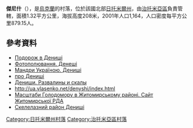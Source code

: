 {{coord|50|12|55|N|28|24|28|E|scale:30000|display=title}}

'''傑尼什'''（{{lang-uk|Дениші}}），是[[烏克蘭|烏克蘭]]的村落，位於該國北部[[日托米爾州|日托米爾州]]，由[[治托米亞區|治托米亞區]]負責管轄，面積1.32平方公里，海拔高度208米，2001年人口1,164，人口密度每平方公里879.15人。

==參考資料==
* [http://zhzh.info/publ/4-1-0-974 Подорож в Дениші] {{Wayback|url=http://zhzh.info/publ/4-1-0-974 |date=20200203130356 }}
* [http://photohunt.org.ua/Denishi.html Фотополювання. Денеші] {{Wayback|url=http://photohunt.org.ua/Denishi.html |date=20200219182614 }}
* [http://tutbuv.com/?p=1097 Мандри Україною. Дениші] {{Wayback|url=http://tutbuv.com/?p=1097 |date=20201106161859 }}
* [http://ukraine.kingdom.kiev.ua/region/05/deneshi.php про Дениші] {{Wayback|url=http://ukraine.kingdom.kiev.ua/region/05/deneshi.php |date=20200227185126 }}
* [http://travelua.info/denishi-razvaliny-i-skaly.html Дениши. Развалины и скалы] {{Wayback|url=http://travelua.info/denishi-razvaliny-i-skaly.html |date=20201021214321 }}
* http://ua.vlasenko.net/denyshi/index.html {{Wayback|url=http://ua.vlasenko.net/denyshi/index.html |date=20180821034610 }}
* [https://web.archive.org/web/20110915195159/http://www.zhytomyr-rda.gov.ua/Rozdil_3/Golodomor_1932_1933_rokiv/Golodomor_u_regioni/Masshtabi_Golodomoru_u_regioni__CHorni_doshki__Postrazhdali_sela_ Масштаби Голодомору в Житомирському районі. Сайт Житомирської РДА]
* [http://snap.com.ua/uk/travel/skelelazniy-rayon-denishi-zhitomirska-obl Скелелазний район Дениші] {{Wayback|url=http://snap.com.ua/uk/travel/skelelazniy-rayon-denishi-zhitomirska-obl |date=20180125140735 }}

{{DEFAULTSORT:Дениші}}
[[Category:日托米爾州村落|Category:日托米爾州村落]]
[[Category:治托米亞區村落|Category:治托米亞區村落]]


{{Zhytomyr-geo-stub}}